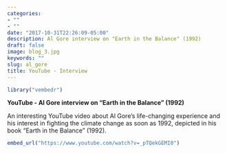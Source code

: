 ```yaml
---
categories:
- ""
- ""
date: "2017-10-31T22:26:09-05:00"
description: Al Gore interview on "Earth in the Balance" (1992)
draft: false
image: blog_3.jpg
keywords: ""
slug: al_gore
title: YouTube - Interview
---
```


```r
library("vembedr")
```


**YouTube - Al Gore interview on "Earth in the Balance" (1992)**

An interesting YouTube video about Al Gore's life-changing experience and his interest in fighting the climate change as soon as 1992, depicted in his book "Earth in the Balance" (1992).

```r
embed_url("https://www.youtube.com/watch?v=_pTQekGEMI0")
```